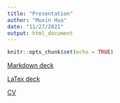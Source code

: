 ```yaml
---
title: "Presentation"
author: "Muxin Hua"
date: "11/27/2021"
output: html_document
---
```


```r
knitr::opts_chunk$set(echo = TRUE)
```

[Markdown deck](https://github.com/stat850-unl/11-presentation-Hiiiua/blob/master/Hw12_markdown.html)

[LaTex deck](https://github.com/stat850-unl/11-presentation-Hiiiua/blob/master/Hw12-LaTex.pdf)

[CV](https://github.com/stat850-unl/11-presentation-Hiiiua/blob/master/resume.pdf)


